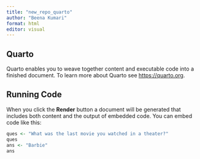 ```yaml
---
title: "new_repo_quarto"
author: "Beena Kumari"
format: html
editor: visual
---
```


## Quarto

Quarto enables you to weave together content and executable code into a finished document. To learn more about Quarto see <https://quarto.org>.

## Running Code

When you click the **Render** button a document will be generated that includes both content and the output of embedded code. You can embed code like this:

```r
ques <- "What was the last movie you watched in a theater?"
ques
ans <- "Barbie"
ans
```
